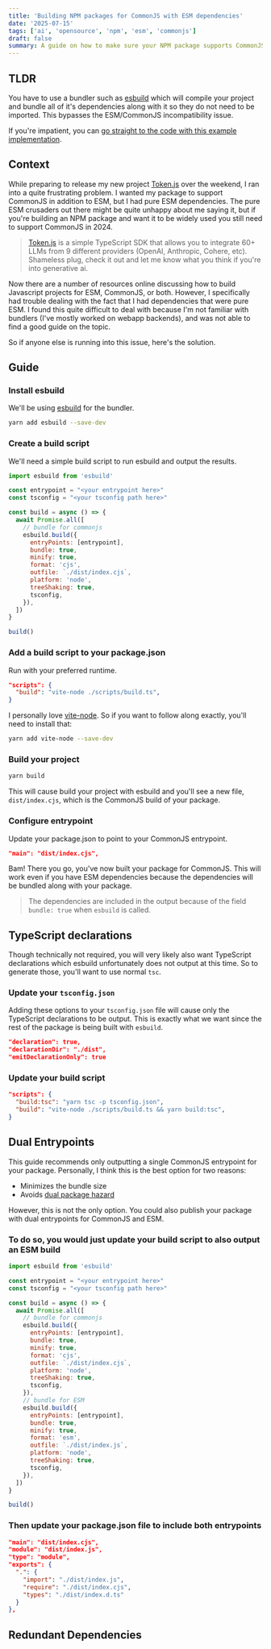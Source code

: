 ```yaml
---
title: 'Building NPM packages for CommonJS with ESM dependencies'
date: '2025-07-15'
tags: ['ai', 'opensource', 'npm', 'esm', 'commonjs']
draft: false
summary: A guide on how to make sure your NPM package supports CommonJS even if you have dependencies that are pure ESM.
---
```


## TLDR
You have to use a bundler such as [esbuild](https://esbuild.github.io/) which will compile your project and bundle all of it's dependencies along with it so they do not
need to be imported. This bypasses the ESM/CommonJS incompatibility issue.

If you're impatient, you can [go straight to the code with this example implementation](https://github.com/RPate97/esm-commonjs-support).

## Context 
While preparing to release my new project [Token.js](https://github.com/token-js/token.js) over the weekend, I ran into a quite frustrating problem. 
I wanted my package to support CommonJS in addition to ESM, but I had pure ESM dependencies. The pure ESM crusaders out there might be quite unhappy
about me saying it, but if you're building an NPM package and want it to be widely used you still need to support CommonJS in 2024.

> [Token.js](https://github.com/token-js/token.js) is a simple TypeScript SDK that allows you to integrate 60+ LLMs from 9 different providers (OpenAI,
Anthropic, Cohere, etc). Shameless plug, check it out and let me know what you think if you're into generative ai.

Now there are a number of resources online discussing how to build Javascript projects for ESM, CommonJS, or both. However, I specifically had trouble dealing with
the fact that I had dependencies that were pure ESM. I found this quite difficult to deal with because I'm not familiar with bundlers (I've mostly worked on webapp backends),
and was not able to find a good guide on the topic.

So if anyone else is running into this issue, here's the solution.

## Guide

### Install esbuild
We'll be using [esbuild](https://stackoverflow.com/questions/74937600/how-to-support-es-modules-and-commonjs-modules-at-the-same-time) for the bundler. 
```bash
yarn add esbuild --save-dev
```

### Create a build script
We'll need a simple build script to run esbuild and output the results.
```JavaScript
import esbuild from 'esbuild'

const entrypoint = "<your entrypoint here>"
const tsconfig = "<your tsconfig path here>"

const build = async () => {
  await Promise.all([
    // bundle for commonjs
    esbuild.build({
      entryPoints: [entrypoint],
      bundle: true,
      minify: true,
      format: 'cjs',
      outfile: `./dist/index.cjs`,
      platform: 'node',
      treeShaking: true,
      tsconfig,
    }),
  ])
}

build()
```

### Add a build script to your package.json
Run with your preferred runtime.
```json
"scripts": {
  "build": "vite-node ./scripts/build.ts",
}
```

I personally love [vite-node](https://www.npmjs.com/package/vite-node). So if you want to follow along exactly, you'll need to install that:
```bash
yarn add vite-node --save-dev
```

### Build your project
```bash
yarn build
```

This will cause build your project with esbuild and you'll see a new file, `dist/index.cjs`, which is the CommonJS build of your package.

### Configure entrypoint

Update your package.json to point to your CommonJS entrypoint.
```json
"main": "dist/index.cjs",
```

Bam! There you go, you've now built your package for CommonJS. This will work even if you have ESM dependencies because the dependencies will be bundled
along with your package.

> The dependencies are included in the output because of the field `bundle: true` when `esbuild` is called.

## TypeScript declarations
Though technically not required, you will very likely also want TypeScript declarations which esbuild unfortunately does not output at this time. So to generate
those, you'll want to use normal `tsc`.

### Update your `tsconfig.json`

Adding these options to your `tsconfig.json` file will cause only the TypeScript declarations to be output. This is exactly what we want since the rest of the package
is being built with `esbuild`. 
```json
"declaration": true,
"declarationDir": "./dist",
"emitDeclarationOnly": true
```

### Update your build script
```json
"scripts": {
  "build:tsc": "yarn tsc -p tsconfig.json",
  "build": "vite-node ./scripts/build.ts && yarn build:tsc",
}
```

## Dual Entrypoints
This guide recommends only outputting a single CommonJS entrypoint for your package. Personally, I think this is the best option for two reasons:
- Minimizes the bundle size
- Avoids [dual package hazard](https://nodejs.org/api/packages.html#dual-package-hazard)

However, this is not the only option. You could also publish your package with dual entrypoints for CommonJS and ESM. 

### To do so, you would just update your build script to also output an ESM build
```JavaScript
import esbuild from 'esbuild'

const entrypoint = "<your entrypoint here>"
const tsconfig = "<your tsconfig path here>"

const build = async () => {
  await Promise.all([
    // bundle for commonjs
    esbuild.build({
      entryPoints: [entrypoint],
      bundle: true,
      minify: true,
      format: 'cjs',
      outfile: `./dist/index.cjs`,
      platform: 'node',
      treeShaking: true,
      tsconfig,
    }),
    // bundle for ESM
    esbuild.build({
      entryPoints: [entrypoint],
      bundle: true,
      minify: true,
      format: 'esm',
      outfile: `./dist/index.js`,
      platform: 'node',
      treeShaking: true,
      tsconfig,
    }),
  ])
}

build()
```

### Then update your package.json file to include both entrypoints
```json
"main": "dist/index.cjs",
"module": "dist/index.js",
"type": "module",
"exports": {
  ".": {
    "import": "./dist/index.js",
    "require": "./dist/index.cjs",
    "types": "./dist/index.d.ts"
  }
},
```

## Redundant Dependencies